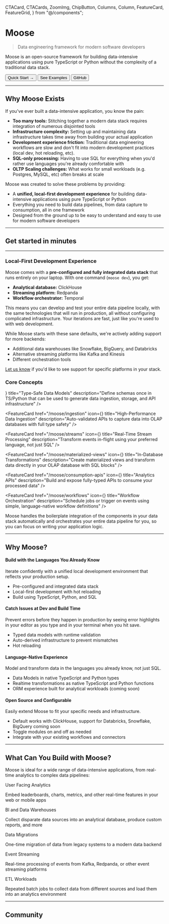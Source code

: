   CTACard,
  CTACards,
  ZoomImg,
  ChipButton,
  Columns,
  Column,
  FeatureCard,
  FeatureGrid,
} from "@/components";


# Moose

>Data engineering framework for modern software developers

Moose is an open-source framework for building data-intensive applications using pure TypeScript or Python without the complexity of a traditional data stack.

<div className="flex flex-col md:flex-row gap-4 my-8">
  <Link href="/moose/quickstart">
    <Button variant="default">Quick Start →</Button>
  </Link>
  <Link href="/templates">
    <Button variant="secondary">
      See Examples
    </Button>
  </Link>
  <Link href="https://github.com/514-labs/moose">
    <Button variant="secondary">
      <GitBranch className="mr-2 h-4 w-4" />
      GitHub
    </Button>
  </Link>
</div>

---

## Why Moose Exists

If you've ever built a data-intensive application, you know the pain:

- **Too many tools:** Stitching together a modern data stack requires integration of numerous disjointed tools
- **Infrastructure complexity:** Setting up and maintaining data infrastructure takes time away from building your actual application
- **Development experience friction:** Traditional data engineering workflows are slow and don't fit into modern development practices (local dev, hot reloading, etc).
- **SQL-only processing:** Having to use SQL for everything when you'd rather use languages you're already comfortable with
- **OLTP Scaling challenges:** What works for small workloads (e.g. Postgres, MySQL, etc) often breaks at scale

Moose was created to solve these problems by providing:

- A **unified, local-first development experience** for building data-intensive applications using pure TypeScript or Python
- Everything you need to build data pipelines, from data capture to consumption, all in one framework
- Designed from the ground up to be easy to understand and easy to use for modern software developers

---

## Get started in minutes

<CTACards>
  <CTACard
    title="Create a Moose Project"
    description="Get up and running with your own Moose project in minutes"
    ctaLink="/quickstart"
    ctaLabel="Quick Start"
    cardName="Quick Start"
    Icon={FolderPlus}
    variant="gradient"
  />
  <CTACard
    title="Learn Step-by-Step"
    description="Build an end-to-end Moose app through a guided tutorial"
    ctaLink="/learn-moose"
    ctaLabel="Try Tutorial"
    Icon={Scroll}
    cardName="Try it out"
    variant="gradient"
  />
</CTACards>

---

### Local-First Development Experience
Moose comes with a **pre-configured and fully integrated data stack** that runs entirely on your laptop. With one command (`moose dev`), you get:

- **Analytical database:** ClickHouse
- **Streaming platform:** Redpanda
- **Workflow orchestrator:** Temporal

This means you can develop and test your entire data pipeline locally, with the same technologies that will run in production, all without configuring complicated infrastructure. Your iterations are fast, just like you're used to with web development.

While Moose starts with these sane defaults, we're actively adding support for more backends:

- Additional data warehouses like Snowflake, BigQuery, and Databricks
- Alternative streaming platforms like Kafka and Kinesis
- Different orchestration tools

[Let us know](https://calendly.com/d/cmh5-nrj-9nc/talk-to-engineering) if you'd like to see support for specific platforms in your stack.

### Core Concepts

<FeatureGrid>
  <FeatureCard
    href="/moose/data-modeling"
    icon={<Code className="h-6 w-6 text-moose-purple" />}
    title="Type-Safe Data Models"
    description="Define schemas once in TS/Python that can be used to generate data ingestion, storage, and API infrastructure"
  />
  
  <FeatureCard
    href="/moose/ingestion"
    icon={<Database className="h-6 w-6 text-moose-purple" />}
    title="High-Performance Data Ingestion"
    description="Auto-validated APIs to capture data into OLAP databases with full type safety"
  />
  
  <FeatureCard
    href="/moose/streams"
    icon={<Zap className="h-6 w-6 text-moose-purple" />}
    title="Real-Time Stream Processing"
    description="Transform events in-flight using your preferred language, not just SQL"
  />
  
  <FeatureCard
    href="/moose/materialized-views"
    icon={<Database className="h-6 w-6 text-moose-purple" />}
    title="In-Database Transformations"
    description="Create materialized views and transform data directly in your OLAP database with SQL blocks"
  />
  
  <FeatureCard
    href="/moose/consumption-apis"
    icon={<FileCode className="h-6 w-6 text-moose-purple" />}
    title="Analytics APIs"
    description="Build and expose fully-typed APIs to consume your processed data"
  />
  
  <FeatureCard
    href="/moose/workflows"
    icon={<Clock className="h-6 w-6 text-moose-purple" />}
    title="Workflow Orchestration"
    description="Schedule jobs or trigger on events using simple, language-native workflow definitions"
  />
</FeatureGrid>

Moose handles the boilerplate integration of the components in your data stack automatically and orchestrates your entire data pipeline for you, so you can focus on writing your application logic.

---

## Why Moose?

#### Build with the Languages You Already Know
Iterate confidently with a unified local development environment that reflects your production setup.
- Pre-configured and integrated data stack
- Local-first development with hot reloading
- Build using TypeScript, Python, and SQL

#### Catch Issues at Dev and Build Time
Prevent errors before they happen in production by seeing error highlights in your editor as you type and in your terminal when you hit save.
- Typed data models with runtime validation
- Auto-derived infrastructure to prevent mismatches
- Hot reloading

#### Language-Native Experience
Model and transform data in the languages you already know, not just SQL.
- Data Models in native TypeScript and Python types
- Realtime transformations as native TypeScript and Python functions
- ORM experience built for analytical workloads (coming soon)

#### Open Source and Configurable
Easily extend Moose to fit your specific needs and infrastructure.
- Default works with ClickHouse, support for Databricks, Snowflake, BigQuery coming soon
- Toggle modules on and off as needed
- Integrate with your existing workflows and connectors

---

## What Can You Build with Moose?

Moose is ideal for a wide range of data-intensive applications, from real-time analytics to complex data pipelines:

<div className="my-6 grid grid-cols-1 md:grid-cols-2 lg:grid-cols-3 gap-4">
  <div className="p-5 border border-border rounded-lg bg-muted/30">
    <p className="font-medium text-primary mb-2">User Facing Analytics</p>
    <p className="text-muted-foreground text-sm">Embed leaderboards, charts, metrics, and other real-time features in your web or mobile apps</p>
  </div>
  <div className="p-5 border border-border rounded-lg bg-muted/30">
    <p className="font-medium text-primary mb-2">BI and Data Warehouses</p>
    <p className="text-muted-foreground text-sm">Collect disparate data sources into an analytical database, produce custom reports, and more</p>
  </div>
  <div className="p-5 border border-border rounded-lg bg-muted/30">
    <p className="font-medium text-primary mb-2">Data Migrations</p>
    <p className="text-muted-foreground text-sm">One-time migration of data from legacy systems to a modern data backend</p>
  </div>
  <div className="p-5 border border-border rounded-lg bg-muted/30">
    <p className="font-medium text-primary mb-2">Event Streaming</p>
    <p className="text-muted-foreground text-sm">Real-time processing of events from Kafka, Redpanda, or other event streaming platforms</p>
  </div>
  <div className="p-5 border border-border rounded-lg bg-muted/30">
    <p className="font-medium text-primary mb-2">ETL Workloads</p>
    <p className="text-muted-foreground text-sm">Repeated batch jobs to collect data from different sources and load them into an analytics environment</p>
  </div>
</div>

---

## Community

<CTACards>
  <CTACard
    title="GitHub"
    description="Star, check out the code, and contribute to Moose on GitHub"
    ctaLink="https://github.com/514-labs/moose"
    ctaLabel="GitHub"
    Icon={GitBranch}
  />
  <CTACard
    title="Talk to the Moose Maintainers"
    description="We're always looking to improve Moose and would love to hear from you!"
    ctaLink="https://cal.com/team/514/talk-to-eng"
    ctaLabel="Talk to the Team"
    Icon={Users}
  />
</CTACards>

